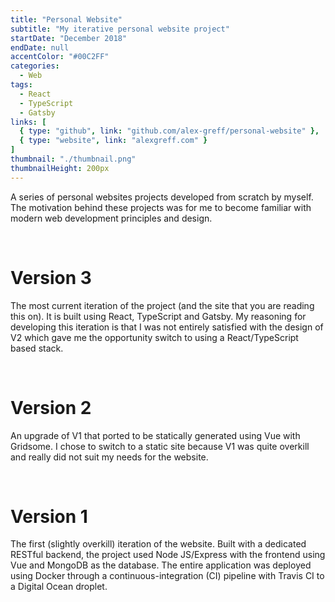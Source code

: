 ```yaml
---
title: "Personal Website"
subtitle: "My iterative personal website project"
startDate: "December 2018"
endDate: null
accentColor: "#00C2FF"
categories: 
  - Web
tags:
  - React
  - TypeScript
  - Gatsby
links: [
  { type: "github", link: "github.com/alex-greff/personal-website" },
  { type: "website", link: "alexgreff.com" }
]
thumbnail: "./thumbnail.png"
thumbnailHeight: 200px
---
```


A series of personal websites projects developed from scratch by myself. The
motivation behind these projects was for me to become familiar with modern
web development principles and design. 

<br />

# Version 3

The most current iteration of the project (and the site that you are reading
this on). It is built using React, TypeScript and Gatsby. My reasoning for
developing this iteration is that I was not entirely satisfied with the design
of V2 which gave me the opportunity switch to using a React/TypeScript based
stack.

<br />

# Version 2

An upgrade of V1 that ported to be statically generated using Vue with Gridsome.
I chose to switch to a static site because V1 was quite overkill and really did
not suit my needs for the website.

<br />

# Version 1

The first (slightly overkill) iteration of the website. Built with a dedicated 
RESTful backend, the project used Node JS/Express with the frontend using Vue
and MongoDB as the database. The entire application was deployed using Docker
through a continuous-integration (CI) pipeline with Travis CI to a Digital
Ocean droplet. 